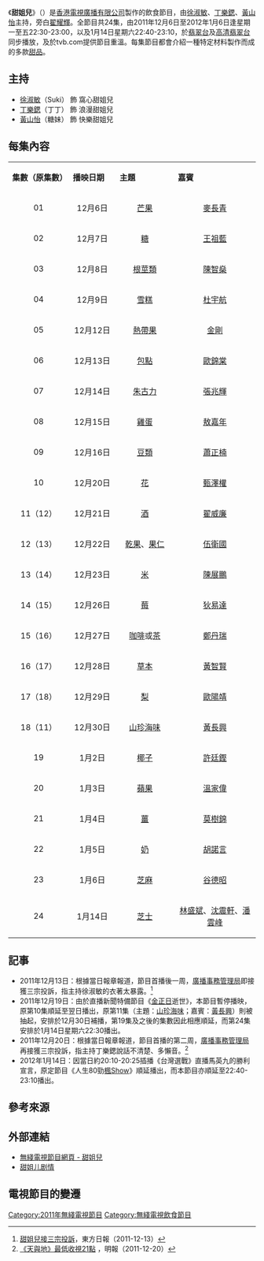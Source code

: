 {{無綫節目
| 中文節目名=甜姐兒
| 英文節目名={{lang|en|My Sweets}}
| 圖片= [[File:My_Sweets.jpg|300px]]
| 翡翠台首播日期=2011年12月6日-2012年1月14日
| 翡翠台首播時間=逢星期一至五 22:30-23:00（連廣告）<br/>2011年12月19日 暫停播映<br/>2012年1月14日（週六）22:40-23:10
| 高清翡翠台視頻制式=[[16:9|16:9]] [[高清電視|高清電視]]
| 高清翡翠台首播日期=2011年12月6日-2012年1月14日
| 高清翡翠台首播時間=逢星期一至五 22:30-23:00（連廣告）<br/>2011年12月19日 暫停播映<br/>2012年1月14日（週六）22:40-23:10
| 監製=[[黃中濠|黃中濠]]
| 編審=[[鄭月明|鄭月明]]
| 製作統籌=
| 集數=24
| 類型=飲食
| 外景={{HKG}}
| 主题曲 = Sweety baby
| 作曲 = [[葉肇中|葉肇中]]
| 填詞 = [[宋沛言|宋沛言]]
| 主唱 = [[徐菁遙|徐淑敏]]、[[丁樂鍶|丁樂鍶]]、[[黃山怡|黃山怡]]
| 製作公司=[[電視廣播有限公司|電視廣播有限公司]]
| 主持=[[徐菁遙|徐淑敏]]、[[丁樂鍶|丁樂鍶]]、[[黃山怡|黃山怡]]
| 旁白=[[翟耀輝|翟耀輝]]
| 網頁=http://programme.tvb.com/foodandtravel/mysweets/
}}

《'''甜姐兒'''》（{{lang-en|'''My Sweets'''}}）是[[香港|香港]][[電視廣播有限公司|電視廣播有限公司]]製作的飲食節目，由[[徐菁遙|徐淑敏]]、[[丁樂鍶|丁樂鍶]]、[[黃山怡|黃山怡]]主持，旁白[[翟耀輝|翟耀輝]]。全節目共24集，由2011年12月6日至2012年1月6日逢星期一至五22:30-23:00，以及1月14日星期六22:40-23:10，於[[翡翠台|翡翠台]]及[[高清翡翠台|高清翡翠台]]同步播放，及於tvb.com提供節目重溫。每集節目都會介紹一種特定材料製作而成的多款[[甜品|甜品]]。

==主持==
*[[徐菁遙|徐淑敏]]（Suki） 飾 窩心甜姐兒
*[[丁樂鍶|丁樂鍶]]（丁丁） 飾 浪漫甜姐兒
*[[黃山怡|黃山怡]]（糖妹） 飾 快樂甜姐兒

==每集內容==
{|class="wikitable" style="width:40%; font-size: 14px;"
|- style="background:cornflowerblue; color:white" align=center
|style="width:8%"|'''集數（原集數）'''||style="width:8%"|'''播映日期'''||style="width:10%"|'''主題'''||style="width:14%"|'''嘉賓'''
|-
|align=center| 01 ||align=center| 12月6日 ||align=center|[[芒果|芒果]] ||align=center| [[麥長青|麥長青]]
|-
|align=center| 02 ||align=center| 12月7日 ||align=center|[[食糖|糖]] ||align=center| [[王祖藍|王祖藍]]
|-
|align=center| 03 ||align=center| 12月8日 ||align=center|[[根莖|根莖類]] ||align=center| [[陳智燊|陳智燊]]
|-
|align=center| 04 ||align=center| 12月9日 ||align=center|[[雪糕|雪糕]] ||align=center| [[杜宇航|杜宇航]]
|-
|align=center| 05 ||align=center| 12月12日 ||align=center|[[熱帶水果|熱帶果]] ||align=center| [[金剛_(藝人)|金剛]]
|-
|align=center| 06 ||align=center| 12月13日 ||align=center|[[包點|包點]] ||align=center| [[歐錦棠|歐錦棠]]
|-
|align=center| 07 ||align=center| 12月14日 ||align=center|[[朱古力|朱古力]] ||align=center| [[張兆輝|張兆輝]]
|-
|align=center| 08 ||align=center| 12月15日 ||align=center|[[雞蛋|雞蛋]] ||align=center| [[敖嘉年|敖嘉年]]
|-
|align=center| 09 ||align=center| 12月16日 ||align=center|[[豆類|豆類]] ||align=center| [[蕭正楠|蕭正楠]]
|-
|align=center| 10 ||align=center| 12月20日 ||align=center|[[花|花]] ||align=center| [[甄澤權|甄澤權]]
|-
|align=center| 11（12） ||align=center| 12月21日 ||align=center|[[酒|酒]] ||align=center| [[翟威廉|翟威廉]]
|-
|align=center| 12（13） ||align=center| 12月22日 ||align=center|[[乾果|乾果]]、[[果仁|果仁]] ||align=center| [[伍衛國|伍衛國]]
|-
|align=center| 13（14） ||align=center| 12月23日 ||align=center|[[米_(单位)|米]] ||align=center| [[陳展鵬|陳展鵬]]
|-
|align=center| 14（15） ||align=center| 12月26日 ||align=center|[[莓|莓]] ||align=center| [[狄易達|狄易達]]
|-
|align=center| 15（16） ||align=center| 12月27日 ||align=center|[[咖啡|咖啡]]或[[茶|茶]] ||align=center| [[鄭丹瑞|鄭丹瑞]]
|-
|align=center| 16（17） ||align=center| 12月28日 ||align=center|[[草本|草本]] ||align=center| [[黃智賢_(香港)|黃智賢]]
|-
|align=center| 17（18） ||align=center| 12月29日 ||align=center|[[梨|梨]] ||align=center| [[歐陽靖_(饒舌者)|歐陽靖]]
|-
|align=center| 18（11） ||align=center| 12月30日 ||align=center|[[海味|山珍海味]] ||align=center| [[黃長興|黃長興]]
|-
|align=center| 19 ||align=center| 1月2日 ||align=center|[[椰子|椰子]] ||align=center| [[許廷鏗|許廷鏗]]
|-
|align=center| 20 ||align=center| 1月3日 ||align=center|[[蘋果|蘋果]] ||align=center| [[溫家偉|溫家偉]]
|-
|align=center| 21 ||align=center| 1月4日 ||align=center|[[薑|薑]] ||align=center| [[莫樹錦|莫樹錦]]
|-
|align=center| 22 ||align=center| 1月5日 ||align=center|[[奶|奶]] ||align=center| [[胡諾言|胡諾言]]
|-
|align=center| 23 ||align=center| 1月6日 ||align=center|[[芝麻|芝麻]] ||align=center| [[谷德昭|谷德昭]]
|-
|align=center| 24 ||align=center| 1月14日 ||align=center|[[芝士|芝士]] ||align=center| [[林盛斌|林盛斌]]、[[沈震軒|沈震軒]]、[[潘雲峰|潘雲峰]]
|}

==記事==
*2011年12月13日：根據當日報章報道，節目首播後一周，[[廣播事務管理局|廣播事務管理局]]即接獲三宗投訴，指主持徐淑敏的衣著太暴露。<ref>[http://www2.news.sina.com.hk/news/15/1/1/2519130/1.html 甜姐兒接三宗投訴]，東方日報（2011-12-13）</ref>
*2011年12月19日：由於直播新聞特備節目《[[金正日|金正日]]逝世》，本節目暫停播映，原第10集順延至翌日播出，原第11集（主題：[[山珍|山珍]][[海味|海味]]；嘉賓：[[黃長興|黃長興]]）則被抽起，安排於12月30日補播，第19集及之後的集數因此相應順延，而第24集安排於1月14日星期六22:30播出。
*2011年12月20日：根據當日報章報道，節目首播的第二周，[[廣播事務管理局|廣播事務管理局]]再接獲三宗投訴，指主持丁樂鍶說話不清楚、多懶音。<ref>[http://ol.mingpao.com/cfm/star5.cfm?File=20111220/saa01/mbo1.txt 《天與地》最低收視21點] {{Wayback|url=http://ol.mingpao.com/cfm/star5.cfm?File=20111220%2Fsaa01%2Fmbo1.txt |date=20170103073705 }}，明報（2011-12-20）</ref>
*2012年1月14日：因當日約20:10-20:25插播《台灣選戰》直播馬英九的勝利宣言，原定節目《人生80勁[[胡楓|楓]]Show》順延播出，而本節目亦順延至22:40-23:10播出。

==參考來源==
{{reflist}}

==外部連結==
*[http://programme.tvb.com/foodandtravel/mysweets/ 無綫電視節目網頁 - 甜姐兒] {{Wayback|url=http://programme.tvb.com/foodandtravel/mysweets/ |date=20200930164631 }}
*[https://web.archive.org/web/20120425193724/http://www.03kan.com/s/index371.html 甜姐儿剧情]

==電視節目的變遷==
{{電視節目的變遷
|電視台={{HK}}[[無綫電視|無綫電視]][[翡翠台|翡翠台]]、[[高清翡翠台|高清翡翠台]]
|播放檔次=星期一至五 22:30-23:00 時段
|節目名稱=甜姐兒（第1至23集）<br/>（2011.12.06 - 2012.01.06）
|上一節目=[[知法守法|知法守法]]<br/>（2011.11.28 - 2011.12.02）
|下一節目=[[勁食日本一|勁食日本一]]<br/>（2012.01.09 - 2012.01.20）
|2電視台={{HK}}[[無綫電視|無綫電視]][[翡翠台|翡翠台]]、[[高清翡翠台|高清翡翠台]]
|2播放檔次=星期六 22:40-23:10 時段
|2節目名稱=甜姐兒（第24集）<br/>（2012.01.14）
|2上一節目=王祖藍咪咁扮嘢演嘢會II<br/>（2012.01.07）<br/>（22:30 - 23:30）
|2下一節目=高清好戲派：<br/>[[我家有一隻河東獅|我家有一隻河東獅]]<br/>（2012.01.21）<br/>（21:00 - 23:15）
}}

[[Category:2011年無綫電視節目|Category:2011年無綫電視節目]]
[[Category:無綫電視飲食節目|Category:無綫電視飲食節目]]